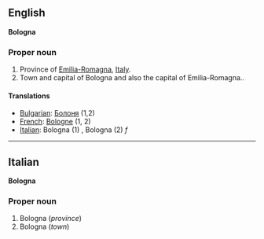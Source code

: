 ==English==
'''Bologna'''

===Proper noun===

#Province of [[Emilia-Romagna]], [[Italy]].
#Town and capital of Bologna and also the capital of Emilia-Romagna..

====Translations====
*[[Bulgarian]]: [[Болоня]] (1,2)
*[[French]]: [[Bologne]] (1, 2)
*[[Italian]]: Bologna (1) '' '', Bologna (2) ''f''

----

==Italian==
'''Bologna'''

===Proper noun===

#Bologna (''province'')
#Bologna (''town'')